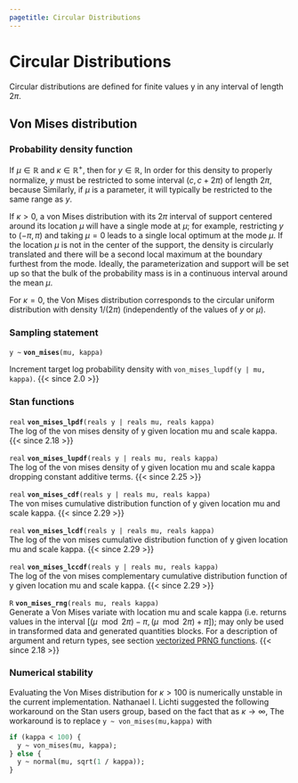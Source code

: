 ```yaml
---
pagetitle: Circular Distributions
---
```


# Circular Distributions



Circular distributions are defined for finite values y in any interval
of length $2\pi$.


## Von Mises distribution

### Probability density function

If $\mu \in \mathbb{R}$ and $\kappa \in \mathbb{R}^+$, then for $y \in
\mathbb{R}$, \begin{equation*} \text{VonMises}(y|\mu,\kappa) =
\frac{\exp(\kappa\cos(y-\mu))}{2\pi I_0(\kappa)} \!. \end{equation*} In order for
this density to properly normalize, $y$ must be restricted to some
interval  $(c, c + 2\pi)$ of length $2 \pi$, because \begin{equation*} \int_{c}^{c +
2\pi} \text{VonMises}(y|\mu,\kappa) dy = 1. \end{equation*} Similarly, if $\mu$ is
a parameter, it will typically be restricted to the same range as $y$.

If $\kappa > 0$, a von Mises distribution with its $2 \pi$ interval of
support centered around its location $\mu$ will have a single mode at $\mu$;
for example, restricting $y$ to $(-\pi,\pi)$ and taking $\mu = 0$ leads to
a single local optimum at the mode $\mu$.  If the location $\mu$ is
not in the center of the support, the density is circularly translated
and there will be a second local maximum at the boundary furthest from
the mode.  Ideally, the parameterization and support will be set up so
that the bulk of the probability mass is in a continuous interval
around the mean $\mu$.

For $\kappa = 0$, the Von Mises distribution corresponds to the
circular uniform distribution with density $1 / (2 \pi)$ (independently
of the values of $y$ or $\mu$).

### Sampling statement

`y ~ ` **`von_mises`**`(mu, kappa)`

Increment target log probability density with `von_mises_lupdf(y | mu, kappa)`.
{{< since 2.0 >}}
<!-- real; von_mises ~; -->
\index{{\tt \bfseries von\_mises }!sampling statement|hyperpage}

### Stan functions

<!-- real; von_mises_lpdf; (reals y | reals mu, reals kappa); -->
\index{{\tt \bfseries von\_mises\_lpdf }!{\tt (reals y \textbar\ reals mu, reals kappa): real}|hyperpage}

`real` **`von_mises_lpdf`**`(reals y | reals mu, reals kappa)`<br>\newline
The log of the von mises density of y given location mu and scale
kappa.
{{< since 2.18 >}}

<!-- real; von_mises_lupdf; (reals y | reals mu, reals kappa); -->
\index{{\tt \bfseries von\_mises\_lupdf }!{\tt (reals y \textbar\ reals mu, reals kappa): real}|hyperpage}

`real` **`von_mises_lupdf`**`(reals y | reals mu, reals kappa)`<br>\newline
The log of the von mises density of y given location mu and scale
kappa dropping constant additive terms.
{{< since 2.25 >}}

<!-- real; von_mises_cdf; (reals y | reals mu, reals kappa); -->
\index{{\tt \bfseries von\_mises\_cdf }!{\tt (reals y \textbar\ reals mu, reals kappa): real}|hyperpage}

`real` **`von_mises_cdf`**`(reals y | reals mu, reals kappa)`<br>\newline
The von mises cumulative distribution function of y given location mu and scale
kappa.
{{< since 2.29 >}}

<!-- real; von_mises_lcdf; (reals y | reals mu, reals kappa); -->
\index{{\tt \bfseries von\_mises\_lcdf }!{\tt (reals y \textbar\ reals mu, reals kappa): real}|hyperpage}

`real` **`von_mises_lcdf`**`(reals y | reals mu, reals kappa)`<br>\newline
The log of the von mises cumulative distribution function of y given location mu and scale
kappa.
{{< since 2.29 >}}

<!-- real; von_mises_lccdf; (reals y | reals mu, reals kappa); -->
\index{{\tt \bfseries von\_mises\_lcdf }!{\tt (reals y \textbar\ reals mu, reals kappa): real}|hyperpage}

`real` **`von_mises_lccdf`**`(reals y | reals mu, reals kappa)`<br>\newline
The log of the von mises complementary cumulative distribution function of y given location mu and scale
kappa.
{{< since 2.29 >}}

<!-- R; von_mises_rng; (reals mu, reals kappa); -->
\index{{\tt \bfseries von\_mises\_rng }!{\tt (reals mu, reals kappa): R}|hyperpage}

`R` **`von_mises_rng`**`(reals mu, reals kappa)`<br>\newline
Generate a Von Mises variate with location mu and scale kappa (i.e.
returns values in the interval $[(\mu \mod 2\pi)-\pi,(\mu \mod
2\pi)+\pi]$); may only be used in transformed data and generated quantities
blocks. For a description of argument and return types, see section
[vectorized PRNG functions](conventions_for_probability_functions.qmd#prng-vectorization).
{{< since 2.18 >}}

### Numerical stability

Evaluating the Von Mises distribution for $\kappa > 100$ is
numerically unstable in the current implementation.  Nathanael I.
Lichti suggested the following workaround on the Stan users group,
based on the fact that as $\kappa \rightarrow \infty$, \begin{equation*}
\text{VonMises}(y|\mu,\kappa) \rightarrow \text{Normal}(\mu, \sqrt{1 /
\kappa}). \end{equation*} The workaround is to replace `y ~ von_mises(mu,kappa)`
with

```stan
if (kappa < 100) {
  y ~ von_mises(mu, kappa);
} else {
  y ~ normal(mu, sqrt(1 / kappa));
}
```
